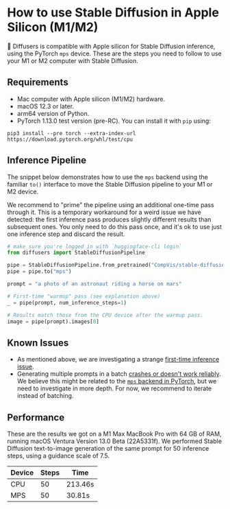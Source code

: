 <!--Copyright 2022 The HuggingFace Team. All rights reserved.

Licensed under the Apache License, Version 2.0 (the "License"); you may not use this file except in compliance with
the License. You may obtain a copy of the License at

http://www.apache.org/licenses/LICENSE-2.0

Unless required by applicable law or agreed to in writing, software distributed under the License is distributed on
an "AS IS" BASIS, WITHOUT WARRANTIES OR CONDITIONS OF ANY KIND, either express or implied. See the License for the
specific language governing permissions and limitations under the License.
-->

# How to use Stable Diffusion in Apple Silicon (M1/M2)

🤗 Diffusers is compatible with Apple silicon for Stable Diffusion inference, using the PyTorch `mps` device. These are the steps you need to follow to use your M1 or M2 computer with Stable Diffusion.

## Requirements

- Mac computer with Apple silicon (M1/M2) hardware.
- macOS 12.3 or later.
- arm64 version of Python.
- PyTorch 1.13.0 test version (pre-RC). You can install it with `pip` using:

```
pip3 install --pre torch --extra-index-url https://download.pytorch.org/whl/test/cpu
```

## Inference Pipeline

The snippet below demonstrates how to use the `mps` backend using the familiar `to()` interface to move the Stable Diffusion pipeline to your M1 or M2 device.

We recommend to "prime" the pipeline using an additional one-time pass through it. This is a temporary workaround for a weird issue we have detected: the first inference pass produces slightly different results than subsequent ones. You only need to do this pass once, and it's ok to use just one inference step and discard the result.

```python
# make sure you're logged in with `huggingface-cli login`
from diffusers import StableDiffusionPipeline

pipe = StableDiffusionPipeline.from_pretrained("CompVis/stable-diffusion-v1-4")
pipe = pipe.to("mps")

prompt = "a photo of an astronaut riding a horse on mars"

# First-time "warmup" pass (see explanation above)
_ = pipe(prompt, num_inference_steps=1)

# Results match those from the CPU device after the warmup pass.
image = pipe(prompt).images[0]
```

## Known Issues

- As mentioned above, we are investigating a strange [first-time inference issue](https://github.com/huggingface/diffusers/issues/372).
- Generating multiple prompts in a batch [crashes or doesn't work reliably](https://github.com/huggingface/diffusers/issues/363). We believe this might be related to the [`mps` backend in PyTorch](https://github.com/pytorch/pytorch/issues/84039#issuecomment-1237735249), but we need to investigate in more depth. For now, we recommend to iterate instead of batching.

## Performance

These are the results we got on a M1 Max MacBook Pro with 64 GB of RAM, running macOS Ventura Version 13.0 Beta (22A5331f). We performed Stable Diffusion text-to-image generation of the same prompt for 50 inference steps, using a guidance scale of 7.5.

| Device | Steps | Time    |
|--------|-------|---------|
| CPU    | 50    | 213.46s |
| MPS    | 50    | 30.81s  |